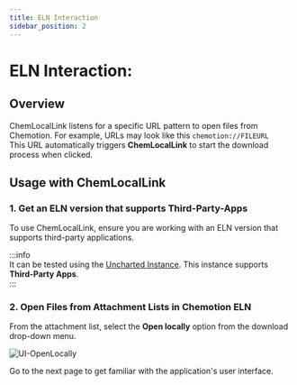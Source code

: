 ```yaml
---
title: ELN Interaction
sidebar_position: 2
---
```



# ELN Interaction:

## Overview

ChemLocalLink listens for a specific URL pattern to open files from Chemotion. For example, URLs may look like this `chemotion://FILEURL`  
This URL automatically triggers **ChemLocalLink** to start the download process when clicked.

## Usage with ChemLocalLink

### 1. Get an ELN version that supports Third-Party-Apps

To use ChemLocalLink, ensure you are working with an ELN version that supports third-party applications.

:::info  
It can be tested using the [Uncharted Instance](https://uncharted.chemotion.ibcs.kit.edu/). This instance supports **Third-Party Apps**.  
:::

### 2. Open Files from Attachment Lists in Chemotion ELN

From the attachment list, select the **Open locally** option from the download drop-down menu.

![UI-OpenLocally](/img/ChemLocalLink/openlcl.png)

Go to the next page to get familiar with the application's user interface.
